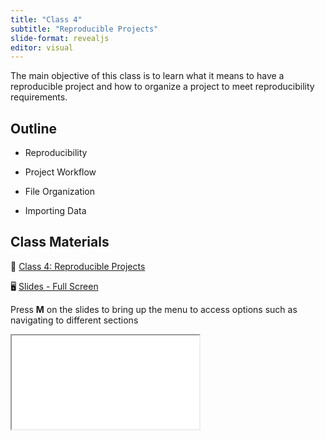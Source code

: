 ```yaml
---
title: "Class 4"
subtitle: "Reproducible Projects"
slide-format: revealjs
editor: visual
---
```


The main objective of this class is to learn what it means to have a reproducible project and how to organize a project to meet reproducibility requirements.

## Outline

-   Reproducibility

-   Project Workflow

-   File Organization

-   Importing Data

## Class Materials

📘 [Class 4: Reproducible Projects](/lectures/lectures-class-4.html)

🖥️ [Slides - Full Screen](/slides/slides-class-4.html){target="_blank"}

Press **M** on the slides to bring up the menu to access options such as navigating to different sections

<div>

```{=html}
<iframe class="slide-deck" src="/slides/slides-class-4.html"></iframe>
```

</div>

